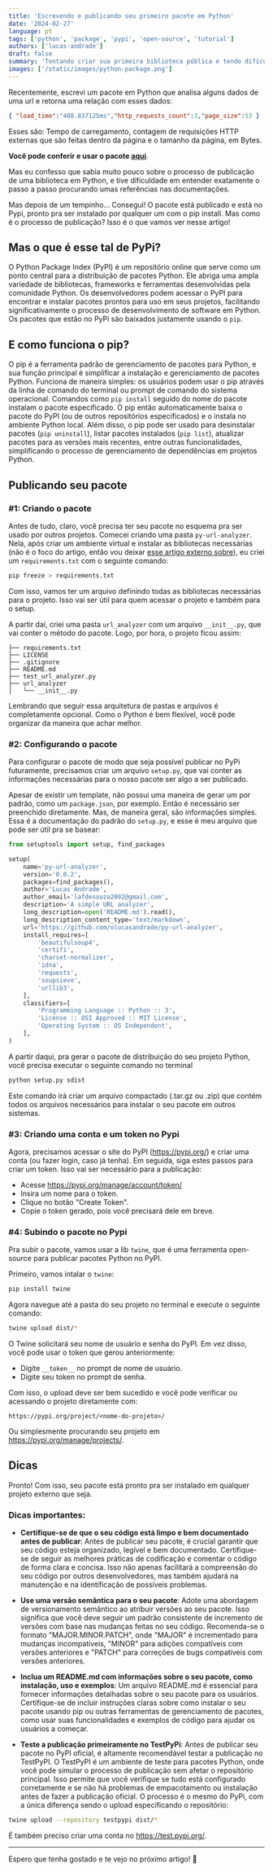 ```yaml
---
title: 'Escrevendo e publicando seu primeiro pacote em Python'
date: '2024-02-27'
language: pt
tags: ['python', 'package', 'pypi', 'open-source', 'tutorial']
authors: ['lucas-andrade']
draft: false
summary: 'Tentando criar sua primeira biblioteca pública e tendo dificuldades? Vem comigo que vou te explicar!'
images: ['/static/images/python-package.png']
---
```


Recentemente, escrevi um pacote em Python que analisa alguns dados de uma url e retorna uma relação com esses dados:

```json
{ "load_time":"488.837125ms","http_requests_count":3,"page_size":53 }
```

Esses são: Tempo de carregamento, contagem de requisições HTTP externas que são feitas dentro da página e o tamanho da página, em Bytes.

**Você pode conferir e usar o pacote [aqui](https://github.com/olucasandrade/py-url-analyzer)**.

Mas eu confesso que sabia muito pouco sobre o processo de publicação de uma biblioteca em Python, e tive dificuldade em entender exatamente o passo a passo procurando umas referências nas documentações.

Mas depois de um tempinho… Consegui! O pacote está publicado e está no Pypi, pronto pra ser instalado por qualquer um com o pip install. Mas como é o processo de publicação? Isso é o que vamos ver nesse artigo!

## Mas o que é esse tal de PyPi?

O Python Package Index (PyPI) é um repositório online que serve como um ponto central para a distribuição de pacotes Python. Ele abriga uma ampla variedade de bibliotecas, frameworks e ferramentas desenvolvidas pela comunidade Python. Os desenvolvedores podem acessar o PyPI para encontrar e instalar pacotes prontos para uso em seus projetos, facilitando significativamente o processo de desenvolvimento de software em Python. Os pacotes que estão no PyPi são baixados justamente usando o `pip`.

## E como funciona o pip?

O pip é a ferramenta padrão de gerenciamento de pacotes para Python, e sua função principal é simplificar a instalação e gerenciamento de pacotes Python. Funciona de maneira simples: os usuários podem usar o pip através da linha de comando do terminal ou prompt de comando do sistema operacional. Comandos como `pip install` seguido do nome do pacote instalam o pacote especificado. O pip então automaticamente baixa o pacote do PyPI (ou de outros repositórios especificados) e o instala no ambiente Python local. Além disso, o pip pode ser usado para desinstalar pacotes (`pip uninstall`), listar pacotes instalados (`pip list`), atualizar pacotes para as versões mais recentes, entre outras funcionalidades, simplificando o processo de gerenciamento de dependências em projetos Python.

## Publicando seu pacote

### #1: Criando o pacote

Antes de tudo, claro, você precisa ter seu pacote no esquema pra ser usado por outros projetos. Comecei criando uma pasta `py-url-analyzer`. Nela, após criar um ambiente virtual e instalar as bibliotecas necessárias (não é o foco do artigo, então vou deixar [esse artigo externo sobre](https://docs.python.org/pt/3/library/venv.html)), eu criei um `requirements.txt` com o seguinte comando:

```bash
pip freeze > requirements.txt
```

Com isso, vamos ter um arquivo definindo todas as bibliotecas necessárias para o projeto. Isso vai ser útil para quem acessar o projeto e também para o setup.

A partir daí, criei uma pasta `url_analyzer` com um arquivo `__init__.py`, que vai conter o método do pacote. Logo, por hora, o projeto ficou assim:

```
├── requirements.txt
├── LICENSE
├── .gitignore
├── README.md
├── test_url_analyzer.py
├── url_analyzer
│   └── __init__.py
```

Lembrando que seguir essa arquitetura de pastas e arquivos é completamente opcional. Como o Python é bem flexível, você pode organizar da maneira que achar melhor.

### #2: Configurando o pacote

Para configurar o pacote de modo que seja possível publicar no PyPi futuramente, precisamos criar um arquivo `setup.py`, que vai conter as informações necessárias para o nosso pacote ser algo a ser publicado.

Apesar de existir um template, não possui uma maneira de gerar um por padrão, como um `package.json`, por exemplo. Então é necessário ser preenchido diretamente. Mas, de maneira geral, são informações simples. Essa é a documentação do padrão do `setup.py`, e esse é meu arquivo que pode ser útil pra se basear:

```python
from setuptools import setup, find_packages

setup(
    name='py-url-analyzer',
    version='0.0.2',
    packages=find_packages(),
    author='Lucas Andrade',
    author_email='lafdesouza2002@gmail.com',
    description='A simple URL analyzer',
    long_description=open('README.md').read(),
    long_description_content_type='text/markdown',
    url='https://github.com/olucasandrade/py-url-analyzer',
    install_requires=[
        'beautifulsoup4',
        'certifi',
        'charset-normalizer',
        'idna',
        'requests',
        'soupsieve',
        'urllib3',
    ],
    classifiers=[
        'Programming Language :: Python :: 3',
        'License :: OSI Approved :: MIT License',
        'Operating System :: OS Independent',
    ],
)
```

A partir daqui, pra gerar o pacote de distribuição do seu projeto Python, você precisa executar o seguinte comando no terminal

```bash
python setup.py sdist
```

Este comando irá criar um arquivo compactado (.tar.gz ou .zip) que contém todos os arquivos necessários para instalar o seu pacote em outros sistemas.

### #3: Criando uma conta e um token no Pypi

Agora, precisamos acessar o site do PyPI (https://pypi.org/) e criar uma conta (ou fazer login, caso já tenha). Em seguida, siga estes passos para criar um token. Isso vai ser necessário para a publicação:

- Acesse https://pypi.org/manage/account/token/
- Insira um nome para o token.
- Clique no botão "Create Token".
- Copie o token gerado, pois você precisará dele em breve.

### #4: Subindo o pacote no Pypi

Pra subir o pacote, vamos usar a lib `twine`, que é uma ferramenta open-source para publicar pacotes Python no PyPI.

Primeiro, vamos intalar o `twine`:

```bash
pip install twine
```

Agora navegue até a pasta do seu projeto no terminal e execute o seguinte comando:

```bash
twine upload dist/*
```

O Twine solicitará seu nome de usuário e senha do PyPI. Em vez disso, você pode usar o token que gerou anteriormente:

- Digite `__token__` no prompt de nome de usuário.
- Digite seu token no prompt de senha.

Com isso, o upload deve ser bem sucedido e você pode verificar ou acessando o projeto diretamente com:

```
https://pypi.org/project/<nome-do-projeto>/
```

Ou simplesmente procurando seu projeto em https://pypi.org/manage/projects/.

## Dicas

Pronto! Com isso, seu pacote está pronto pra ser instalado em qualquer projeto externo que seja.

### Dicas importantes:

- **Certifique-se de que o seu código está limpo e bem documentado antes de publicar**: Antes de publicar seu pacote, é crucial garantir que seu código esteja organizado, legível e bem documentado. Certifique-se de seguir as melhores práticas de codificação e comentar o código de forma clara e concisa. Isso não apenas facilitará a compreensão do seu código por outros desenvolvedores, mas também ajudará na manutenção e na identificação de possíveis problemas.

- **Use uma versão semântica para o seu pacote**: Adote uma abordagem de versionamento semântico ao atribuir versões ao seu pacote. Isso significa que você deve seguir um padrão consistente de incremento de versões com base nas mudanças feitas no seu código. Recomenda-se o formato "MAJOR.MINOR.PATCH", onde "MAJOR" é incrementado para mudanças incompatíveis, "MINOR" para adições compatíveis com versões anteriores e "PATCH" para correções de bugs compatíveis com versões anteriores.

- **Inclua um README.md com informações sobre o seu pacote, como instalação, uso e exemplos**: Um arquivo README.md é essencial para fornecer informações detalhadas sobre o seu pacote para os usuários. Certifique-se de incluir instruções claras sobre como instalar o seu pacote usando pip ou outras ferramentas de gerenciamento de pacotes, como usar suas funcionalidades e exemplos de código para ajudar os usuários a começar.

- **Teste a publicação primeiramente no TestPyPi**: Antes de publicar seu pacote no PyPI oficial, é altamente recomendável testar a publicação no TestPyPI. O TestPyPI é um ambiente de teste para pacotes Python, onde você pode simular o processo de publicação sem afetar o repositório principal. Isso permite que você verifique se tudo está configurado corretamente e se não há problemas de empacotamento ou instalação antes de fazer a publicação oficial. O processo é o mesmo do PyPi, com a única diferença sendo o upload especificando o repositório:

```bash
twine upload --repository testpypi dist/*
```

É também preciso criar uma conta no https://test.pypi.org/.

---

Espero que tenha gostado e te vejo no próximo artigo! 👋


